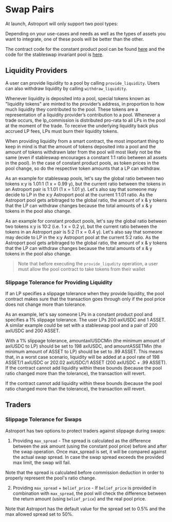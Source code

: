 
# Swap Pairs

At launch, Astroport will only support two pool types:

<DocCardList />

Depending on your use-cases and needs as well as the types of assets you want to integrate, one of these pools will be better than the other.

The contract code for the constant product pool can be found [here](https://github.com/astroport-fi/astroport-core/blob/main/contracts/pair/src/contract.rs) and the code for the stableswap invariant pool is [here](https://github.com/astroport-fi/astroport-core/blob/main/contracts/pair_stable/src/contract.rs).

## Liquidity Providers

A user can provide liquidity to a pool by calling `provide_liquidity`. Users can also withdraw liquidity by calling `withdraw_liquidity`.

Whenever liquidity is deposited into a pool, special tokens known as "liquidity tokens" are minted to the provider’s address, in proportion to how much liquidity they contributed to the pool. These tokens are a representation of a liquidity provider’s contribution to a pool. Whenever a trade occurs, the lp_commission is distributed pro-rata to all LPs in the pool at the moment of the trade. To receive the underlying liquidity back plus accrued LP fees, LPs must burn their liquidity tokens.

When providing liquidity from a smart contract, the most important thing to keep in mind is that the amount of tokens deposited into a pool and the amount of tokens withdrawn later from the pool will most likely not be the same (even if stableswap encourages a constant 1:1 ratio between all assets in the pool). In the case of constant product pools, as token prices in the pool change, so do the respective token amounts that a LP can withdraw.

As an example for stableswap pools, let's say the global ratio between two tokens x:y is 1.01:1 (1 x = 0.99 y), but the current ratio between the tokens in an Astroport pair is 1:1.01 (1 x = 1.01 y). Let's also say that someone may decide to LP in the x:y Astroport pool at the current 1:1.01 ratio. As the Astroport pool gets arbitraged to the global ratio, the amount of x & y tokens that the LP can withdraw changes because the total amounts of x & y tokens in the pool also change.

As an example for constant product pools, let's say the global ratio between two tokens x:y is 10:2 (i.e. 1 x = 0.2 y), but the current ratio between the tokens in an Astroport pair is 5:2 (1 x = 0.4 y). Let's also say that someone may decide to LP in the x:y Astroport pool at the current 5:2 ratio. As the Astroport pool gets arbitraged to the global ratio, the amount of x & y tokens that the LP can withdraw changes because the total amounts of x & y tokens in the pool also change.

> Note that before executing the `provide_liqudity` operation, a user must allow the pool contract to take tokens from their wallet

### Slippage Tolerance for Providing Liquidity

If an LP specifies a slippage tolerance when they provide liquidity, the pool contract makes sure that the transaction goes through only if the pool price does not change more than tolerance.

As an example, let's say someone LPs in a constant product pool and specifies a 1% slippage tolerance. The user LPs 200 axlUSDC and 1 ASSET. A similar example could be set with a stableswap pool and a pair of 200 axlUSDC and 200 ASSET. 

With a 1% slippage tolerance, amountaxlUSDCMin (the minimum amount of axlUSDC to LP) should be set to 198 axlUSDC, and amountASSETMin (the minimum amount of ASSET to LP) should be set to .99 ASSET. This means that, in a worst case scenario, liquidity will be added at a pool rate of 198 ASSET/1 axlUSDC or 202.02 axlUSDC/1 ASSET (200 axlUSDC + .99 ASSET). If the contract cannot add liquidity within these bounds (because the pool ratio changed more than the tolerance), the transaction will revert.

If the contract cannot add liquidity within these bounds (because the pool ratio changed more than the tolerance), the transaction will revert.

## Traders

### Slippage Tolerance for Swaps

Astroport has two options to protect traders against slippage during swaps:

1. Providing `max_spread` - The spread is calculated as the difference between the ask amount (using the constant pool price) before and after the swap operation. Once max_spread is set, it will be compared against the actual swap spread. In case the swap spread exceeds the provided max limit, the swap will fail.

Note that the spread is calculated before commission deduction in order to properly represent the pool's ratio change.

2. Providing `max_spread` + `belief_price` - If `belief_price` is provided in combination with `max_spread`, the pool will check the difference between the return amount (using `belief_price`) and the real pool price.

Note that Astroport has the default value for the spread set to 0.5% and the max allowed spread set to 50%.


